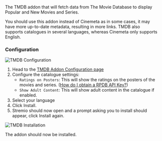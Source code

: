 
<AddonTemplate id="tmdb-addon" manifest="https://94c8cb9f702d-tmdb-addon.baby-beamup.club/manifest.json" configurable={true} source="https://github.com/mrcanelas/tmdb-addon" /> 


The TMDB addon that will fetch data from The Movie Database to display Popular and New Movies and Series. 

You should use this addon instead of Cinemeta as in some cases, it may have more up-to-date metadata, resulting in more links. 
TMDB also supports catalogues in several languages, whereas Cinemeta only supports English.

<h3>Configuration</h3>

![TMDB Configuration](../img/tmdb_setup_1.png)

1. Head to the [TMDB Addon Configuration page](https://94c8cb9f702d-tmdb-addon.baby-beamup.club/configure)
2. Configure the catalogue settings: 
    - `Ratings on Posters`: This will show the ratings on the posters of the movies and series. ([How do I obtain a RPDB API Key?](faq#how-do-i-obtain-a-rpdb-api-key))
    - `Show Adult Content`: This will show adult content in the catalogue if enabled. 
3. Select your language 
4. Click Install. 
5. Stremio should now open and a prompt asking you to install should appear, click Install again.

![TMDB Installation](../img/tmdb_setup_2.png)

The addon should now be installed.